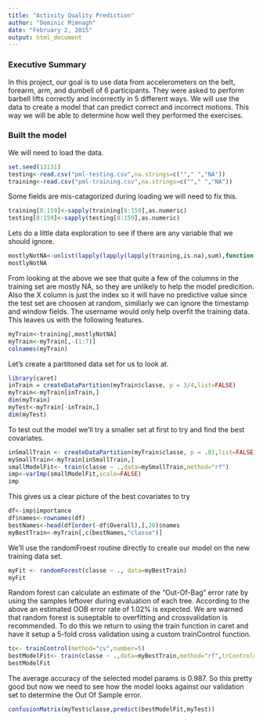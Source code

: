 ```yaml
---
title: "Activity Quality Prediction"
author: "Dominic Mimnagh"
date: "February 2, 2015"
output: html_document
---
```

### Executive Summary
In this project, our goal is to use data from accelerometers on the belt, forearm, arm, and dumbell of 6 participants. They were asked to perform barbell lifts correctly and incorrectly in 5 different ways. We will use the data to create a model that can predict correct and incorrect motions. This way we will be able to determine how well they performed the exercises.

### Built the model
We will need to load the data. 
```r
set.seed(13131)
testing<-read.csv("pml-testing.csv",na.strings=c(""," ","NA"))
training<-read.csv("pml-training.csv",na.strings=c(""," ","NA"))
```
Some fields are mis-catagorized during loading we will need to fix this.
```r
training[8:159]<-sapply(training[8:159],as.numeric)
testing[8:159]<-sapply(testing[8:159],as.numeric)
```
Lets do a little data exploration to see if there are any variable that we should ignore.
```r
mostlyNotNA<-unlist(lapply(lapply(lapply(training,is.na),sum),function(x) x<dim(training)[1]/2))
mostlyNotNA
```
From looking at the above we see that quite a few of the columns in the training set are mostly NA, so they are unlikely to help the model predicition. Also the X column is just the index so it will have no predictive value since the test set are choosen at random, similiarly we can ignore the timestamp and window fields. The username would only help overfit the training data. This leaves us with the following features.
```r
myTrain<-training[,mostlyNotNA]
myTrain<-myTrain[,-(1:7)]
colnames(myTrain)
```

Let's create a partitoned data set for us to look at.
```r
library(caret)
inTrain = createDataPartition(myTrain$classe, p = 3/4,list=FALSE)
myTrain<-myTrain[inTrain,]
dim(myTrain)
myTest<-myTrain[-inTrain,]
dim(myTest)
```

To test out the model we'll try a smaller set at first to try and find the best covariates.
```r
inSmallTrain <- createDataPartition(myTrain$classe, p = .01,list=FALSE)
mySmallTrain<-myTrain[inSmallTrain,]
smallModelFit<- train(classe ~ .,data=mySmallTrain,method="rf")
imp<-varImp(smallModelFit,scale=FALSE) 
imp
```
This gives us a clear picture of the best covariates to try
```r
df<-imp$importance
df$names<-rownames(df)
bestNames<-head(df[order(-df$Overall),],20)$names
myBestTrain<-myTrain[,c(bestNames,"classe")]
```


We'll use the randomFroest routine directly to create our model on the new training data set.
```r
myFit <- randomForest(classe ~ ., data=myBestTrain)
myFit
```
Random forest can calculate an estimate of the "Out-Of-Bag" error rate by using the samples leftover during evaluation of each tree. According to the above an estimated OOB error rate of 1.02% is expected. We are warned that random forest is suseptable to overfitting and crossvalidation is recommended. To do this we return to using the train function in caret and have it setup a 5-fold cross validation using a custom trainControl function.

```r
tc<- trainControl(method="cv",number=5)
bestModelFit<- train(classe ~ .,data=myBestTrain,method="rf",trControl=tc)
bestModelFit
```
The average accuracy of the selected model params is 0.987. So this pretty good but now we need to see how the model looks against our validation set to determine the Out Of Sample error.

```r
confusionMatrix(myTest$classe,predict(bestModelFit,myTest))
```
